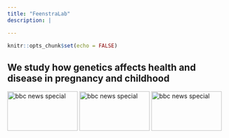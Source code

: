 ---
title: "FeenstraLab"
description: |

---
```{r setup, include=FALSE}
knitr::opts_chunk$set(echo = FALSE)
```

## We study how genetics affects health and disease in pregnancy and childhood


<style>  
body{  
background-image:url("./images/dna.jpg");  
background-size: 1500px 183px;
}  
</style>  


<div style="width: 2000px; height: 90px;">
<img src="./images/dna.jpg" width="160" height="90" alt="bbc news special" />
<img src="./images/dna.jpg" width="160" height="90" alt="bbc news special" />
<img src="./images/dna.jpg" width="160" height="90" alt="bbc news special" />
</div>




